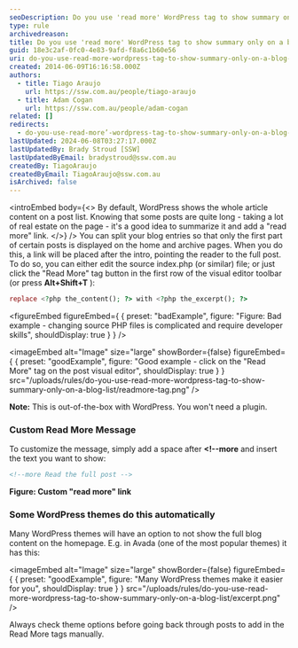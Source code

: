```yaml
---
seoDescription: Do you use 'read more' WordPress tag to show summary only on a blog list?
type: rule
archivedreason:
title: Do you use 'read more' WordPress tag to show summary only on a blog list?
guid: 18e3c2af-0fc0-4e83-9afd-f8a6c1b60e56
uri: do-you-use-read-more-wordpress-tag-to-show-summary-only-on-a-blog-list
created: 2014-06-09T16:16:58.000Z
authors:
  - title: Tiago Araujo
    url: https://ssw.com.au/people/tiago-araujo
  - title: Adam Cogan
    url: https://ssw.com.au/people/adam-cogan
related: []
redirects:
  - do-you-use-read-more’-wordpress-tag-to-show-summary-only-on-a-blog-list
lastUpdated: 2024-06-08T03:27:17.000Z
lastUpdatedBy: Brady Stroud [SSW]
lastUpdatedByEmail: bradystroud@ssw.com.au
createdBy: TiagoAraujo
createdByEmail: TiagoAraujo@ssw.com.au
isArchived: false
---
```


<introEmbed
  body={<>
By default, WordPress shows the whole article content on a post list. Knowing that some posts are quite long - taking a lot of real estate on the page - it's a good idea to summarize it and add a "read more" link.
  </>}
/>
You can split your blog entries so that only the first part of certain posts is displayed on the home and archive pages. When you do this, a link will be placed after the intro, pointing the reader to the full post.
To do so, you can either edit the source index.php (or similar) file; or just click the "Read More" tag button in the first row of the visual editor toolbar (or press **Alt+Shift+T** ):

```php
replace <?php the_content(); ?> with <?php the_excerpt(); ?>
```
<figureEmbed figureEmbed={ {
  preset: "badExample",
  figure: "Figure: Bad example - changing source PHP files is complicated and require developer skills",
  shouldDisplay: true
} } />


<imageEmbed
  alt="Image"
  size="large"
  showBorder={false}
  figureEmbed={ {
    preset: "goodExample",
    figure: "Good example - click on the \"Read More\" tag on the post visual editor",
    shouldDisplay: true
  } }
  src="/uploads/rules/do-you-use-read-more-wordpress-tag-to-show-summary-only-on-a-blog-list/readmore-tag.png"
/>


**Note:** This is out-of-the-box with WordPress. You won't need a plugin.

### Custom Read More Message

To customize the message, simply add a space after **&lt;!--more** and insert the text you want to show:

```html
<!--more Read the full post -->
```

**Figure: Custom "read more" link**

### Some WordPress themes do this automatically

Many WordPress themes will have an option to not show the full blog content on the homepage. E.g. in Avada (one of the most popular themes) it has this:

<imageEmbed
  alt="Image"
  size="large"
  showBorder={false}
  figureEmbed={ {
    preset: "goodExample",
    figure: "Many WordPress themes make it easier for you",
    shouldDisplay: true
  } }
  src="/uploads/rules/do-you-use-read-more-wordpress-tag-to-show-summary-only-on-a-blog-list/excerpt.png"
/>


Always check theme options before going back through posts to add in the Read More tags manually.
